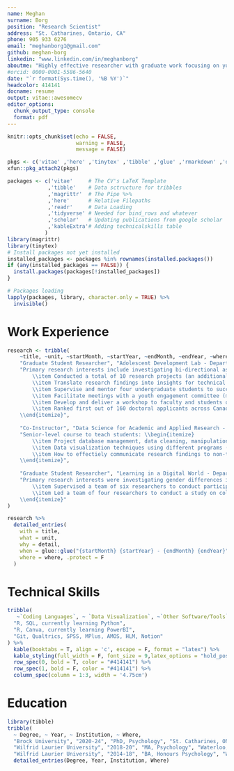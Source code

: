 ```yaml
---
name: Meghan
surname: Borg
position: "Research Scientist"
address: "St. Catharines, Ontario, CA"
phone: 905 933 6276
email: "meghanborg1@gmail.com"
github: meghan-borg
linkedin: "www.linkedin.com/in/meghanborg"
aboutme: "Highly effective researcher with graduate work focusing on youth mental health. Extensive experience designing research studies, collecting data, and analysing large complex datasets using a variety of statistical programs (e.g., R, SPSS, MPlus) and statistical methods (e.g., predictive, cluster, longitudinal, mixed-methods, qualitative analyses). Eager to learn and build my career in a creative and collaborative environment."
#orcid: 0000-0001-5586-5640
date: "`r format(Sys.time(), '%B %Y')`"
headcolor: 414141
docname: resume
output: vitae::awesomecv
editor_options: 
  chunk_output_type: console
  format: pdf
---
```


```r
knitr::opts_chunk$set(echo = FALSE,
                      warning = FALSE,
                      message = FALSE)

pkgs <- c('vitae' ,'here' ,'tinytex' ,'tibble' ,'glue' ,'rmarkdown' ,'dplyr', 'readr' ,'yaml')
xfun::pkg_attach2(pkgs)

packages <- c('vitae'     # The CV's LaTeX Template
             ,'tibble'    # Data sctructure for tribbles
             ,'magrittr'  # The Pipe %>%
             ,'here'      # Relative Filepaths
             ,'readr'     # Data Loading
             ,'tidyverse' # Needed for bind_rows and whatever
             ,'scholar'   # Updating publications from google scholar
             ,'kableExtra'# Adding technicalskills table
            )
library(magrittr)
library(tinytex)
# Install packages not yet installed
installed_packages <- packages %in% rownames(installed.packages())
if (any(installed_packages == FALSE)) {
  install.packages(packages[!installed_packages])
}

# Packages loading
lapply(packages, library, character.only = TRUE) %>%
  invisible()


```


# Work Experience

```r
research <- tribble(
    ~title, ~unit, ~startMonth, ~startYear, ~endMonth, ~endYear, ~where, ~detail,
    "Graduate Student Researcher", "Adolescent Development Lab - Department of Psychology ", "July", 2020, "Present", NA, "Brock University", 
    "Primary research interests include investigating bi-directional associations between solitude and adolescent mental health \\begin{itemize}
        \\item Conducted a total of 10 research projects (an additional five ongoing) to provide insights into adolescent mental health using survey data from 4,000+ participants
        \\item Translate research findings into insights for technical audiences (seven published papers, 10+ conference presentations) and non-technical audiences (infographics for local and international community agencies such as WHO/PAHO and UNICEF)
        \\item Supervise and mentor four undergraduate students to successfully design a research study, collect data, and effectively disseminate findings
        \\item Facilitate meetings with a youth engagement committee (made up of approx. 10-20 adolescents) designed to advocate for youth-led research and the integration of youth in the research process
        \\item Develop and deliver a workshop to faculty and students on team collaboration, workflow, and project management using different applications (Notion, Paperpile). I create templates that allow users to share documents efficiently within a team, track task progress, and organize project outputs
        \\item Ranked first out of 160 doctoral applicants across Canada to receive a competitive scholarship based on exceptional research ability and achievements within and beyond academia 
    \\end{itemize}",
    
    "Co-Instructor", "Data Science for Academic and Applied Research - Department of Psychology", "January", 2022, "April", 2023, "Brock University", 
    "Senior-level course to teach students: \\begin{itemize}
        \\item Project database management, data cleaning, manipulation, and analyses in R
        \\item Data visualization techniques using different programs (e.g., Excel, R)
        \\item How to effectiely communicate research findings to non-technical audiences in oral and written form
    \\end{itemize}",
    
    "Graduate Student Researcher", "Learning in a Digital World - Department of Psychology", "September", 2018, "July", 2020, "Wilfrid Laurier University", 
    "Primary research interests were investigating gender differences in remuneration and negotiation during first-work experiences \\begin{itemize}
        \\item Supervised a team of six researchers to conduct participant recruitment, data collection (online survey and semistructured interviews), and mixed-methods analysis from 270+ adolescents and young adults
        \\item Led a team of four researchers to conduct a study on collaborative work among university students using survey data from 360 participants
    \\end{itemize}"
)

research %>%
  detailed_entries(
    with = title,
    what = unit,
    why = detail,
    when = glue::glue("{startMonth} {startYear} - {endMonth} {endYear}",.na = ""),
    where = where, .protect = F
  )

```


# Technical Skills

```r
tribble(
   ~`Coding Languages`, ~ `Data Visualization`, ~`Other Software/Tools`,
  "R, SQL, currently learning Python",
  "R, Canva, currently learning PowerBI",
  "Git, Qualtrics, SPSS, MPlus, AMOS, HLM, Notion"
) %>%
  kable(booktabs = T, align = 'c', escape = F, format = "latex") %>%
  kable_styling(full_width = F, font_size = 9,latex_options = "hold_position") %>% 
  row_spec(0, bold = T, color = "#414141") %>% 
  row_spec(1, bold = F, color = "#414141") %>% 
  column_spec(column = 1:3, width = '4.75cm')
```


# Education

```r
library(tibble)
tribble(
  ~ Degree, ~ Year, ~ Institution, ~ Where,
  "Brock University", "2020-24", "PhD, Psychology", "St. Catharines, ON",
  "Wilfrid Laurier University", "2018-20", "MA, Psychology", "Waterloo, ON",
  "Wilfrid Laurier University", "2014-18", "BA, Honours Psychology", "Waterloo, ON") %>%
  detailed_entries(Degree, Year, Institution, Where)
```


